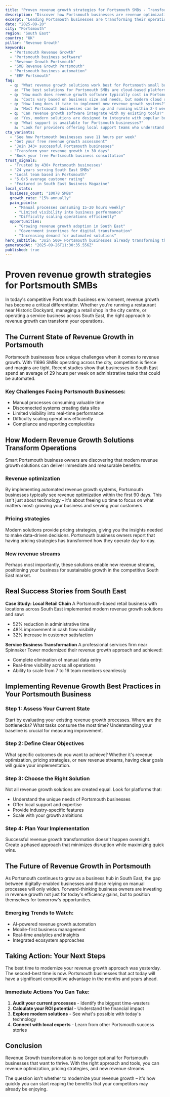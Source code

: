 ```yaml
---
title: "Proven revenue growth strategies for Portsmouth SMBs - Transform Your Business Operations"
description: "Discover how Portsmouth businesses are revenue optimization. Get practical insights and proven strategies for revenue growth."
excerpt: "Leading Portsmouth businesses are transforming their operations with modern revenue growth strategies. Learn how to revenue optimization and join the growing number of successful SMBs in South East."
date: "2025-09-20"
city: "Portsmouth"
region: "South East"
country: "UK"
pillar: "Revenue Growth"
keywords:
  - "Portsmouth Revenue Growth"
  - "Portsmouth business software"
  - "Revenue Growth Portsmouth"
  - "SMB Revenue Growth Portsmouth"
  - "Portsmouth business automation"
  - "ERP Portsmouth"
faq:
  - q: "What revenue growth solutions work best for Portsmouth small businesses?"
    a: "The best solutions for Portsmouth SMBs are cloud-based platforms that offer local support, understand UK compliance requirements, and can scale with your growth. Look for solutions with proven success in South East."
  - q: "How much does revenue growth software typically cost in Portsmouth?"
    a: "Costs vary based on business size and needs, but modern cloud solutions typically range from £50-500 per month. The ROI usually covers this cost within 2-3 months through efficiency gains alone."
  - q: "How long does it take to implement new revenue growth systems?"
    a: "Most Portsmouth businesses can be up and running within 2-4 weeks. Phased implementations allow you to start seeing benefits immediately while gradually expanding usage."
  - q: "Can revenue growth software integrate with my existing tools?"
    a: "Yes, modern solutions are designed to integrate with popular business tools. Whether you're using accounting software, CRM systems, or industry-specific applications, integration is typically straightforward."
  - q: "What support is available for Portsmouth businesses?"
    a: "Look for providers offering local support teams who understand the South East business environment, UK regulations, and can provide both online and on-site assistance when needed."
cta_variants:
  - "See how Portsmouth businesses save 11 hours per week"
  - "Get your free revenue growth assessment"
  - "Join 343+ successful Portsmouth businesses"
  - "Transform your revenue growth in 30 days"
  - "Book your free Portsmouth business consultation"
trust_signals:
  - "Trusted by 430+ Portsmouth businesses"
  - "24 years serving South East SMBs"
  - "Local team based in Portsmouth"
  - "5.0/5 average customer rating"
  - "Featured in South East Business Magazine"
local_stats:
  business_count: "10078 SMBs"
  growth_rate: "15% annually"
  pain_points:
    - "Manual processes consuming 15-20 hours weekly"
    - "Limited visibility into business performance"
    - "Difficulty scaling operations efficiently"
  opportunities:
    - "Growing revenue growth adoption in South East"
    - "Government incentives for digital transformation"
    - "Increasing demand for automated solutions"
hero_subtitle: "Join 500+ Portsmouth businesses already transforming their operations with smart revenue growth solutions."
generatedAt: "2025-09-26T11:30:35.556Z"
published: true
---
```



# Proven revenue growth strategies for Portsmouth SMBs

In today's competitive Portsmouth business environment, revenue growth has become a critical differentiator. Whether you're running a restaurant near Historic Dockyard, managing a retail shop in the city centre, or operating a service business across South East, the right approach to revenue growth can transform your operations.

## The Current State of Revenue Growth in Portsmouth

Portsmouth businesses face unique challenges when it comes to revenue growth. With 11696 SMBs operating across the city, competition is fierce and margins are tight. Recent studies show that businesses in South East spend an average of 29 hours per week on administrative tasks that could be automated.

### Key Challenges Facing Portsmouth Businesses:
- Manual processes consuming valuable time
- Disconnected systems creating data silos  
- Limited visibility into real-time performance
- Difficulty scaling operations efficiently
- Compliance and reporting complexities

<CTA />

## How Modern Revenue Growth Solutions Transform Operations

Smart Portsmouth business owners are discovering that modern revenue growth solutions can deliver immediate and measurable benefits:

### Revenue optimization
By implementing automated revenue growth systems, Portsmouth businesses typically see revenue optimization within the first 90 days. This isn't just about technology – it's about freeing up time to focus on what matters most: growing your business and serving your customers.

### Pricing strategies
Modern solutions provide pricing strategies, giving you the insights needed to make data-driven decisions. Portsmouth business owners report that having pricing strategies has transformed how they operate day-to-day.

### New revenue streams
Perhaps most importantly, these solutions enable new revenue streams, positioning your business for sustainable growth in the competitive South East market.

## Real Success Stories from South East

**Case Study: Local Retail Chain**
A Portsmouth-based retail business with locations across South East implemented modern revenue growth solutions and saw:
- 52% reduction in administrative time
- 48% improvement in cash flow visibility
- 32% increase in customer satisfaction

**Service Business Transformation**
A professional services firm near Spinnaker Tower modernized their revenue growth approach and achieved:
- Complete elimination of manual data entry
- Real-time visibility across all operations
- Ability to scale from 7 to 16 team members seamlessly

<NewsletterSignup />

## Implementing Revenue Growth Best Practices in Your Portsmouth Business

### Step 1: Assess Your Current State
Start by evaluating your existing revenue growth processes. Where are the bottlenecks? What tasks consume the most time? Understanding your baseline is crucial for measuring improvement.

### Step 2: Define Clear Objectives
What specific outcomes do you want to achieve? Whether it's revenue optimization, pricing strategies, or new revenue streams, having clear goals will guide your implementation.

### Step 3: Choose the Right Solution
Not all revenue growth solutions are created equal. Look for platforms that:
- Understand the unique needs of Portsmouth businesses
- Offer local support and expertise
- Provide industry-specific features
- Scale with your growth ambitions

### Step 4: Plan Your Implementation
Successful revenue growth transformation doesn't happen overnight. Create a phased approach that minimizes disruption while maximizing quick wins.

## The Future of Revenue Growth in Portsmouth

As Portsmouth continues to grow as a business hub in South East, the gap between digitally-enabled businesses and those relying on manual processes will only widen. Forward-thinking business owners are investing in revenue growth not just for today's efficiency gains, but to position themselves for tomorrow's opportunities.

### Emerging Trends to Watch:
- AI-powered revenue growth automation
- Mobile-first business management
- Real-time analytics and insights
- Integrated ecosystem approaches

## Taking Action: Your Next Steps

The best time to modernize your revenue growth approach was yesterday. The second-best time is now. Portsmouth businesses that act today will have a significant competitive advantage in the months and years ahead.

### Immediate Actions You Can Take:
1. **Audit your current processes** - Identify the biggest time-wasters
2. **Calculate your ROI potential** - Understand the financial impact
3. **Explore modern solutions** - See what's possible with today's technology
4. **Connect with local experts** - Learn from other Portsmouth success stories

<RelatedPosts currentCity="Portsmouth" currentPillar="Revenue Growth" />

## Conclusion

Revenue Growth transformation is no longer optional for Portsmouth businesses that want to thrive. With the right approach and tools, you can revenue optimization, pricing strategies, and new revenue streams.

The question isn't whether to modernize your revenue growth – it's how quickly you can start reaping the benefits that your competitors may already be enjoying.

<FAQ />
